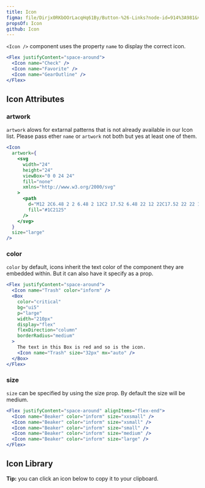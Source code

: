 ```yaml
---
title: Icon
figma: file/Dirjx0RKbOOrLacqHq61By/Button-%26-Links?node-id=914%3A981&viewport=1741%2C951%2C1
propsOf: Icon
github: Icon
---
```



`<Icon />` component uses the property `name` to display the correct icon.

```jsx
<Flex justifyContent="space-around">
  <Icon name="Check" />
  <Icon name="Favorite" />
  <Icon name="GearOutline" />
</Flex>
```

## Icon Attributes

### artwork

`artwork` alows for extarnal patterns that is not already available in our Icon list. Please pass ether `name` or `artwork` not both but yes at least one of them.

```jsx
<Icon
  artwork={
    <svg
      width="24"
      height="24"
      viewBox="0 0 24 24"
      fill="none"
      xmlns="http://www.w3.org/2000/svg"
    >
      <path
        d="M12 2C6.48 2 2 6.48 2 12C2 17.52 6.48 22 12 22C17.52 22 22 17.52 22 12C22 6.48 17.52 2 12 2ZM13 17H11V15H13V17ZM13 13H11V7H13V13Z"
        fill="#1C2125"
      />
    </svg>
  }
  size="large"
/>
```

### color

`color` by default, icons inherit the text color of the component they are embedded within. But it can also have it specify as a prop.

```jsx
<Flex justifyContent="space-around">
  <Icon name="Trash" color="inform" />
  <Box
    color="critical"
    bg="ui5"
    p="large"
    width="210px"
    display="flex"
    flexDirection="column"
    borderRadius="medium"
  >
    The text in this Box is red and so is the icon.
    <Icon name="Trash" size="32px" mx="auto" />
  </Box>
</Flex>
```

### size

`size` can be specified by using the size prop. By default the size will be medium.

```jsx
<Flex justifyContent="space-around" alignItems="flex-end">
  <Icon name="Beaker" color="inform" size="xxsmall" />
  <Icon name="Beaker" color="inform" size="xsmall" />
  <Icon name="Beaker" color="inform" size="small" />
  <Icon name="Beaker" color="inform" size="medium" />
  <Icon name="Beaker" color="inform" size="large" />
</Flex>
```

## Icon Library

**Tip:** you can click an icon below to copy it to your clipboard.

<IconList />
